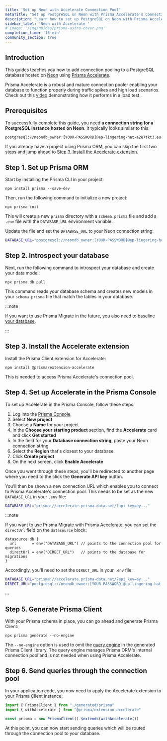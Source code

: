 ```yaml
---
title: 'Set up Neon with Accelerate Connection Pool'
metaTitle: "Set up PostgreSQL on Neon with Prisma Accelerate's Connection Pool"
description: "Learn how to set up PostgreSQL on Neon with Prisma Accelerate's Connection Pool"
sidebar_label: 'Neon with Accelerate '
# image: '/img/guides/prisma-astro-cover.png'
completion_time: '15 min'
community_section: true
---
```


## Introduction

This guides teaches you how to add connection pooling to a PostgreSQL database hosted on [Neon](https://neon.tech/) using [Prisma Accelerate](/accelerate). 

Prisma Accelerate is a robust and mature connection pooler enabling your database to function properly during traffic spikes and high load scenarios. Check out this [video](https://www.youtube.com/watch?v=cnL75if6Aq0) demonstrating how it performs in a load test.

## Prerequisites

To successfully complete this guide, you need **a connection string for a PostgreSQL instance hosted on Neon**. It typically looks similar to this:

```bash no-copy
postgresql://neondb_owner:[YOUR-PASSWORD]@ep-lingering-hat-a2e7tkt3.eu-central-1.aws.neon.tech/neondb?sslmode=require
```

If you already have a project using Prisma ORM, you can skip the first two steps and jump ahead to [Step 3. Install the Accelerate extension](#step-3-install-the-accelerate-extension).

## Step 1. Set up Prisma ORM

Start by installing the Prisma CLI in your project:

```
npm install prisma --save-dev
```

Then, run the following command to initialize a new project:

```
npx prisma init
```

This will create a new `prisma` directory with a `schema.prisma` file and add a `.env` file with the `DATABASE_URL` environment variable.

Update the file and set the `DATABASE_URL` to your Neon connection string:

```bash file=.env
DATABASE_URL="postgresql://neondb_owner:[YOUR-PASSWORD]@ep-lingering-hat-a2e7tkt3.eu-central-1.aws.neon.tech/neondb?sslmode=require"
```

## Step 2. Introspect your database

Next, run the following command to introspect your database and create your data model:

```terminal
npx prisma db pull
```

This command reads your database schema and creates new models in your `schema.prisma` file that match the tables in your database.

:::note

If you want to use Prisma Migrate in the future, you also need to [baseline your database](/orm/prisma-migrate/workflows/baselining). 

:::

## Step 3. Install the Accelerate extension

Install the Prisma Client extension for Accelerate:

```terminal
npm install @prisma/extension-accelerate
```

This is needed to access Prisma Accelerate's connection pool.

## Step 4. Set up Accelerate in the Prisma Console

To set up Accelerate in the Prisma Console, follow these steps:

1. Log into the [Prisma Console](https://console.prisma.io).
1. Select **New project**
1. Choose a **Name** for your project
1. In the **Choose your starting product** section, find the **Accelerate** card and click **Get started**
1. In the field for your **Database connection string**, paste your Neon connection string
1. Select the **Region** that's closest to your database
1. Click **Create project**
1. On the next screen, click **Enable Accelerate**

Once you went through these steps, you'll be redirected to another page where you need to the click the **Generate API key** button.

You'll then be shown a new connection URL which enables you to connect to Prisma Accelerate's connection pool. This needs to be set as the new `DATABASE_URL` in your `.env` file:

```bash file=.env
DATABASE_URL="prisma://accelerate.prisma-data.net/?api_key=ey..."
```

:::note

If you want to use Prisma Migrate with Prisma Accelerate, you can set the `directUrl` field on the `datasource` block:

```prisma file=schema.prisma
datasource db {
  url       = env("DATABASE_URL") // points to the connection pool for queries
  directUrl = env("DIRECT_URL")   // points to the database for migrations
}
```

Accordingly, you'll need to set the `DIRECT_URL` in your `.env` file:

```bash file=.env
DATABASE_URL="prisma://accelerate.prisma-data.net/?api_key=ey..."
DIRECT_URL="postgresql://neondb_owner:[YOUR-PASSWORD]@ep-lingering-hat-a2e7tkt3.eu-central-1.aws.neon.tech/neondb?sslmode=require"
```

:::

## Step 5. Generate Prisma Client

With your Prisma schema in place, you can go ahead and generate Prisma Client:

```
npx prisma generate --no-engine
```

The `--no-engine` option is used to omit the [query engine](/orm/more/under-the-hood/engines) in the generated Prisma Client library. The query engine manages Prisma ORM's internal connection pool and is not needed when using Prisma Accelerate.

## Step 6. Send queries through the connection pool

In your application code, you now need to apply the Accelerate extension to your Prisma Client instance:

```ts
import { PrismaClient } from "./generated/prisma"
import { withAccelerate } from "@prisma/extension-accelerate"

const prisma = new PrismaClient().$extends(withAccelerate())
```

At this point, you can now start sending queries which will be routed through the connection pool to your database.